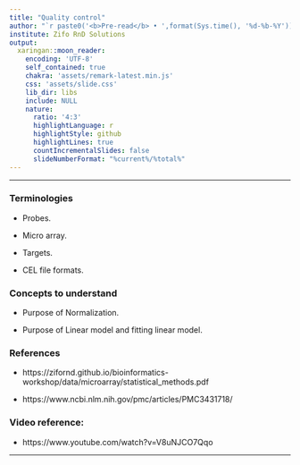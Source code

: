 ---
title: "Quality control"
author: "`r paste0('<b>Pre-read</b> • ',format(Sys.time(), '%d-%b-%Y'))`"
institute: Zifo RnD Solutions
output:
  xaringan::moon_reader:
    encoding: 'UTF-8'
    self_contained: true
    chakra: 'assets/remark-latest.min.js'
    css: 'assets/slide.css'
    lib_dir: libs
    include: NULL
    nature:
      ratio: '4:3'
      highlightLanguage: r
      highlightStyle: github
      highlightLines: true
      countIncrementalSlides: false
      slideNumberFormat: "%current%/%total%"
---

<!--------------- Only edit title, subtitle & author above this --------------->


---

### Terminologies

   * Probes.
   
   * Micro array.
   
   * Targets. 
   
   * CEL file formats.
   
### Concepts to understand
 
   * Purpose of Normalization. 

   * Purpose of Linear model and fitting linear model.
   
### References

   * https://zifornd.github.io/bioinformatics-workshop/data/microarray/statistical_methods.pdf

   * https://www.ncbi.nlm.nih.gov/pmc/articles/PMC3431718/

### Video reference: 

   * https://www.youtube.com/watch?v=V8uNJCO7Qqo
   
---



